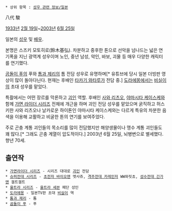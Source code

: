  * 상위 항목 : [[성우 관련 정보/일본]]

八代 駿

[[1933년]] [[2월 19일]]~[[2003년]] [[6월 25일]]

일본의 [[성우]] 및 [[배우]].

본명은 스즈키 모토히로(鈴木基弘). 차분하고 중후한 톤으로 선악을 넘나드는 넓은 연기폭을 지닌 광역계 성우이며 노인, 중년 남성, 악인, 바보, 괴물 등 매우 다양한 캐릭터를 연기했다.

[[곰돌이 푸]]의 푸와 [[톰과 제리]]의 톰 전담 성우로 유명하며[* 유튜브에 당시 일본 더빙판 영상이 많이 돌아다닌다. 현재는 후배인 [[타카기 와타루]]가 전담 중.] [[도라에몽]]에서는 [[비실이]]의 초대 성우를 맡았다.

특촬에서는 어떤 장르를 막론하고 [[괴인]] 역할. 후배인 [[사와 리츠오]], [[야마시타 케이스케]]와 함께 [[가면 라이더 시리즈]] 전체에 개근을 하며 괴인 전담 성우를 맡았으며 굵직하고 허스키한 사와 리츠오나 날카로운 하이톤인 야마시타 케이스케와는 다르게 특유의 차분한 음색을 이용해 교활하고 비굴한 톤의 연기를 보여주었다.

주로 곤충 계통 괴인들의 목소리를 많이 전담했지만 해양생물이나 맹수 계통 괴인들도 꽤 많다.[* 그래도 곤충 계열이 압도적이다.] 2003년 6월 25일, 뇌병변으로 별세했다. 향년 70세.

== 출연작 ==
 * [[가면라이더 시리즈]] - 시리즈 대대로 [[괴인]] 전담
 * [[슈퍼전대 시리즈]] - [[초전자 바이오맨]] 멧사쥬, [[격주전대 카레인저]] WW와릿쵸, [[성수전대 긴가맨]] 겔트겔트
 * [[울트라 시리즈]] - [[울트라 세븐]] 페단 성인
 * [[도라에몽]] - 일본TV판 초대 [[비실이]] 역
 * [[톰과 제리]] - 톰
 * [[곰돌이 푸]] - 푸

